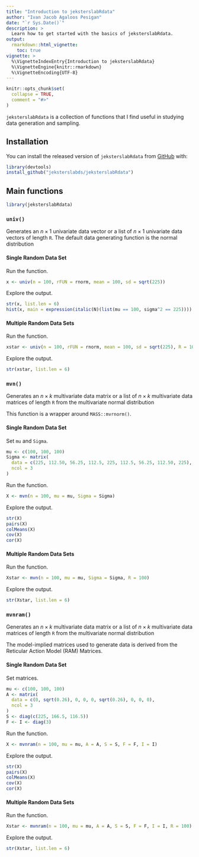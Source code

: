 ```yaml
---
title: "Introduction to jeksterslabRdata"
author: "Ivan Jacob Agaloos Pesigan"
date: "`r Sys.Date()`"
description: >
  Learn how to get started with the basics of jeksterslabRdata.
output:
  rmarkdown::html_vignette:
    toc: true
vignette: >
  %\VignetteIndexEntry{Introduction to jeksterslabRdata}
  %\VignetteEngine{knitr::rmarkdown}
  %\VignetteEncoding{UTF-8}
---
```


```r
knitr::opts_chunk$set(
  collapse = TRUE,
  comment = "#>"
)
```

`jeksterslabRdata` is a collection of functions that I find useful in studying data generation and sampling.

## Installation

You can install the released version of `jeksterslabRdata` from [GitHub](https://github.com/jeksterslabds/jeksterslabRdata) with:

```r
library(devtools)
install_github("jeksterslabds/jeksterslabRdata")
```

## Main functions

```r
library(jeksterslabRdata)
```

### `univ()`

Generates an $n \times 1$ univariate data vector
or a list of $n \times 1$ univariate data vectors of length `R`.
The default data generating function
is the normal distribution

\begin{equation}
  X \sim \mathcal{N} \left( \mu, \sigma^2 \right) .
  %(\#eq:dist-X-norm)
\end{equation}

#### Single Random Data Set

Run the function.

```r
x <- univ(n = 100, rFUN = rnorm, mean = 100, sd = sqrt(225))
```

Explore the output.

```r
str(x, list.len = 6)
hist(x, main = expression(italic(N)(list(mu == 100, sigma^2 == 225))))
```

#### Multiple Random Data Sets

Run the function.

```r
xstar <- univ(n = 100, rFUN = rnorm, mean = 100, sd = sqrt(225), R = 100)
```

Explore the output.

```r
str(xstar, list.len = 6)
```

### `mvn()`

Generates an $n \times k$ multivariate data matrix
or a list of $n \times k$ multivariate data matrices of length `R`
from the multivariate normal distribution

\begin{equation}
  \mathbf{X} \sim \mathcal{N}_{k}
  \left( \boldsymbol{\mu}, \boldsymbol{\Sigma} \right) .
  %(\#eq:dist-X-mvn)
\end{equation}

\noindent This function is a wrapper around `MASS::mvrnorm()`.

#### Single Random Data Set

Set `mu` and `Sigma`.

```r
mu <- c(100, 100, 100)
Sigma <- matrix(
  data = c(225, 112.50, 56.25, 112.5, 225, 112.5, 56.25, 112.50, 225),
  ncol = 3
)
```

Run the function.

```r
X <- mvn(n = 100, mu = mu, Sigma = Sigma)
```

Explore the output.

```r
str(X)
pairs(X)
colMeans(X)
cov(X)
cor(X)
```

#### Multiple Random Data Sets

Run the function.

```r
Xstar <- mvn(n = 100, mu = mu, Sigma = Sigma, R = 100)
```

Explore the output.

```r
str(Xstar, list.len = 6)
```

### `mvnram()`

Generates an $n \times k$ multivariate data matrix
or a list of $n \times k$ multivariate data matrices of length `R`
from the multivariate normal distribution

\begin{equation}
  \mathbf{X} \sim \mathcal{N}_{k}
  \left( \boldsymbol{\mu}, \boldsymbol{\Sigma} \right) .
  %(\#eq:dist-X-mvn)
\end{equation}

\noindent The model-implied matrices used to generate data
is derived from the Reticular Action Model (RAM) Matrices.

#### Single Random Data Set

Set matrices.

```r
mu <- c(100, 100, 100)
A <- matrix(
  data = c(0, sqrt(0.26), 0, 0, 0, sqrt(0.26), 0, 0, 0),
  ncol = 3
)
S <- diag(c(225, 166.5, 116.5))
F <- I <- diag(3)
```

Run the function.

```r
X <- mvnram(n = 100, mu = mu, A = A, S = S, F = F, I = I)
```

Explore the output.

```r
str(X)
pairs(X)
colMeans(X)
cov(X)
cor(X)
```

#### Multiple Random Data Sets

Run the function.

```r
Xstar <- mvnram(n = 100, mu = mu, A = A, S = S, F = F, I = I, R = 100)
```

Explore the output.

```r
str(Xstar, list.len = 6)
```
